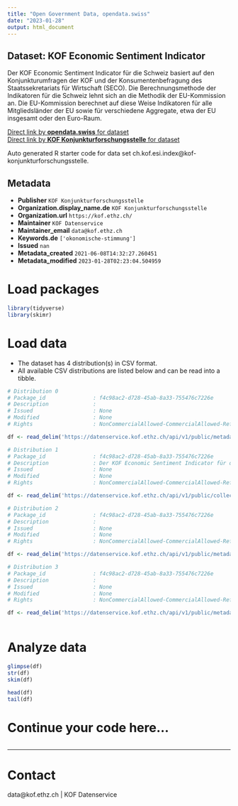 ```yaml
---
title: "Open Government Data, opendata.swiss"
date: "2023-01-28"
output: html_document
---
```


## Dataset: KOF Economic Sentiment Indicator

Der KOF Economic Sentiment Indicator für die Schweiz basiert auf den Konjunkturumfragen der KOF und der Konsumentenbefragung des Staatssekretariats für Wirtschaft (SECO). Die Berechnungsmethode der Indikatoren für die Schweiz lehnt sich an die Methodik der EU-Kommission an. Die EU-Kommission berechnet auf diese Weise Indikatoren für alle Mitgliedsländer der EU sowie für verschiedene Aggregate, etwa der EU insgesamt oder den Euro-Raum.

[Direct link by **opendata.swiss** for dataset](https://opendata.swiss/de/dataset/kof-economic-sentiment-indicator)<br>
[Direct link by **KOF Konjunkturforschungsstelle** for dataset](https://kof.ethz.ch/prognosen-indikatoren/indikatoren/kof-economic-sentiment-indicator.html)

Auto generated R starter code for data set ch.kof.esi.index@kof-konjunkturforschungsstelle.

## Metadata

- **Publisher** `KOF Konjunkturforschungsstelle`
- **Organization.display_name.de** `KOF Konjunkturforschungsstelle`
- **Organization.url** `https://kof.ethz.ch/`
- **Maintainer** `KOF Datenservice`
- **Maintainer_email** `data@kof.ethz.ch`
- **Keywords.de** `['okonomische-stimmung']`
- **Issued** `nan`
- **Metadata_created** `2021-06-08T14:32:27.260451`
- **Metadata_modified** `2023-01-28T02:23:04.504959`


# Load packages

```r

library(tidyverse)
library(skimr)

```

# Load data

-   The dataset has 4 distribution(s) in CSV format.
-   All available CSV distributions are listed below and can be read into a tibble.

```r

# Distribution 0
# Package_id               : f4c98ac2-d728-45ab-8a33-755476c7226e
# Description              : 
# Issued                   : None
# Modified                 : None
# Rights                   : NonCommercialAllowed-CommercialAllowed-ReferenceRequired

df <- read_delim('https://datenservice.kof.ethz.ch/api/v1/public/metadata/collections/ogd_ch.kof.esi?mime=csv&locale=fr')

# Distribution 1
# Package_id               : f4c98ac2-d728-45ab-8a33-755476c7226e
# Description              : Der KOF Economic Sentiment Indicator für die Schweiz basiert auf den Konjunkturumfragen der KOF und der Konsumentenbefragung des Staatssekretariats für Wirtschaft (SECO). Die Berechnungsmethode der Indikatoren für die Schweiz lehnt sich an die Methodik der EU-Kommission an. Die EU-Kommission berechnet auf diese Weise Indikatoren für alle Mitgliedsländer der EU sowie für verschiedene Aggregate, etwa der EU insgesamt oder den Euro-Raum.
# Issued                   : None
# Modified                 : None
# Rights                   : NonCommercialAllowed-CommercialAllowed-ReferenceRequired

df <- read_delim('https://datenservice.kof.ethz.ch/api/v1/public/collections/ogd_ch.kof.esi?mime=csv')

# Distribution 2
# Package_id               : f4c98ac2-d728-45ab-8a33-755476c7226e
# Description              : 
# Issued                   : None
# Modified                 : None
# Rights                   : NonCommercialAllowed-CommercialAllowed-ReferenceRequired

df <- read_delim('https://datenservice.kof.ethz.ch/api/v1/public/metadata/collections/ogd_ch.kof.esi?mime=csv&locale=en')

# Distribution 3
# Package_id               : f4c98ac2-d728-45ab-8a33-755476c7226e
# Description              : 
# Issued                   : None
# Modified                 : None
# Rights                   : NonCommercialAllowed-CommercialAllowed-ReferenceRequired

df <- read_delim('https://datenservice.kof.ethz.ch/api/v1/public/metadata/collections/ogd_ch.kof.esi?mime=csv&locale=de')



```

# Analyze data

```r

glimpse(df)
str(df)
skim(df)

head(df)
tail(df)

```

# Continue your code here...

```r

```

------------------------------------------------------------------------

# Contact

data@kof.ethz.ch | KOF Datenservice
